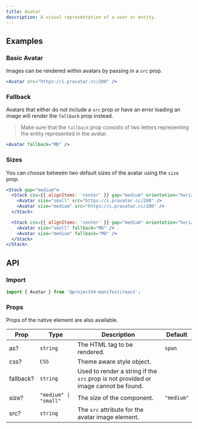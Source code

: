 ```yaml
---
title: Avatar
description: A visual representation of a user or entity.
---
```


## Examples

### Basic Avatar

Images can be rendered within avatars by passing in a `src` prop.

```jsx
<Avatar src="https://i.pravatar.cc/200" />
```

### Fallback

Avatars that either do not include a `src` prop or have an error loading an image will render the `fallback` prop instead.

> Make sure that the `fallback` prop consists of two letters representing the entity represented in the avatar.

```jsx
<Avatar fallback="MD" />
```

### Sizes

You can choose between two default sizes of the avatar using the `size` prop.

```jsx
<Stack gap="medium">
  <Stack css={{ alignItems: 'center' }} gap="medium" orientation="horizontal">
    <Avatar size="small" src="https://i.pravatar.cc/200" />
    <Avatar size="medium" src="https://i.pravatar.cc/200" />
  </Stack>

  <Stack css={{ alignItems: 'center' }} gap="medium" orientation="horizontal">
    <Avatar size="small" fallback="MD" />
    <Avatar size="medium" fallback="MD" />
  </Stack>
</Stack>
```

## API

### Import

```js
import { Avatar } from '@project44-manifest/react';
```

### Props

Props of the native element are also available.

| Prop      | Type                  | Description                                                                         | Default    |
| --------- | --------------------- | ----------------------------------------------------------------------------------- | ---------- |
| as?       | `string`              | The HTML tag to be rendered.                                                        | `span`     |
| css?      | `CSS`                 | Theme aware style object.                                                           |            |
| fallback? | `string`              | Used to render a string if the `src` prop is not provided or image cannot be found. |            |
| size?     | `"medium" \| "small"` | The size of the component.                                                          | `"medium"` |
| src?      | `string`              | The `src` attribute for the avatar image element.                                   |            |

